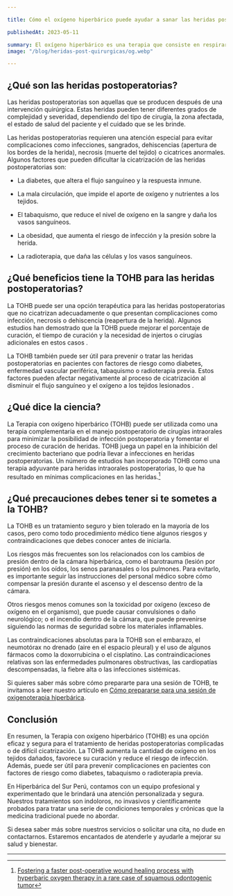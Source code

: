 ```yaml
---

title: Cómo el oxígeno hiperbárico puede ayudar a sanar las heridas postoperatorias

publishedAt: 2023-05-11

summary: El oxígeno hiperbárico es una terapia que consiste en respirar oxígeno puro a alta presión. Esta terapia puede mejorar la cicatrización de las heridas postoperatorias al aumentar el suministro de oxígeno a los tejidos dañados, estimular la formación de nuevos vasos sanguíneos y reducir la inflamación. En este artículo te explicamos qué son las heridas postoperatorias, cómo funciona el oxígeno hiperbárico y qué precauciones debes tener si te sometes a esta terapia.
image: "/blog/heridas-post-quirurgicas/og.webp"

---
```


## ¿Qué son las heridas postoperatorias?

Las heridas postoperatorias son aquellas que se producen después de una intervención quirúrgica. Estas heridas pueden tener diferentes grados de complejidad y severidad, dependiendo del tipo de cirugía, la zona afectada, el estado de salud del paciente y el cuidado que se les brinde.

Las heridas postoperatorias requieren una atención especial para evitar complicaciones como infecciones, sangrados, dehiscencias (apertura de los bordes de la herida), necrosis (muerte del tejido) o cicatrices anormales. Algunos factores que pueden dificultar la cicatrización de las heridas postoperatorias son:

- La diabetes, que altera el flujo sanguíneo y la respuesta inmune.

- La mala circulación, que impide el aporte de oxígeno y nutrientes a los tejidos.

- El tabaquismo, que reduce el nivel de oxígeno en la sangre y daña los vasos sanguíneos.

- La obesidad, que aumenta el riesgo de infección y la presión sobre la herida.

- La radioterapia, que daña las células y los vasos sanguíneos.

## ¿Qué beneficios tiene la TOHB para las heridas postoperatorias?

La TOHB puede ser una opción terapéutica para las heridas postoperatorias que no cicatrizan adecuadamente o que presentan complicaciones como infección, necrosis o dehiscencia (reapertura de la herida). Algunos estudios han demostrado que la TOHB puede mejorar el porcentaje de curación, el tiempo de curación y la necesidad de injertos o cirugías adicionales en estos casos  .

La TOHB también puede ser útil para prevenir o tratar las heridas postoperatorias en pacientes con factores de riesgo como diabetes, enfermedad vascular periférica, tabaquismo o radioterapia previa. Estos factores pueden afectar negativamente al proceso de cicatrización al disminuir el flujo sanguíneo y el oxígeno a los tejidos lesionados .

## ¿Qué dice la ciencia?

La Terapia con oxígeno hiperbárico (TOHB) puede ser utilizada como una terapia complementaria en el manejo postoperatorio de cirugías intraorales para minimizar la posibilidad de infección postoperatoria y fomentar el proceso de curación de heridas. TOHB juega un papel en la inhibición del crecimiento bacteriano que podría llevar a infecciones en heridas postoperatorias. Un número de estudios han incorporado TOHB como una terapia adyuvante para heridas intraorales postoperatorias, lo que ha resultado en mínimas complicaciones en las heridas.[^1]

## ¿Qué precauciones debes tener si te sometes a la TOHB?

La TOHB es un tratamiento seguro y bien tolerado en la mayoría de los casos, pero como todo procedimiento médico tiene algunos riesgos y contraindicaciones que debes conocer antes de iniciarla.

Los riesgos más frecuentes son los relacionados con los cambios de presión dentro de la cámara hiperbárica, como el barotrauma (lesión por presión) en los oídos, los senos paranasales o los pulmones. Para evitarlo, es importante seguir las instrucciones del personal médico sobre cómo compensar la presión durante el ascenso y el descenso dentro de la cámara.

Otros riesgos menos comunes son la toxicidad por oxígeno (exceso de oxígeno en el organismo), que puede causar convulsiones o daño neurológico; o el incendio dentro de la cámara, que puede prevenirse siguiendo las normas de seguridad sobre los materiales inflamables.

Las contraindicaciones absolutas para la TOHB son el embarazo, el neumotórax no drenado (aire en el espacio pleural) y el uso de algunos fármacos como la doxorrubicina o el cisplatino. Las contraindicaciones relativas son las enfermedades pulmonares obstructivas, las cardiopatías descompensadas, la fiebre alta o las infecciones sistémicas.

Si quieres saber más sobre cómo prepararte para una sesión de TOHB, te invitamos a leer nuestro artículo en [Cómo prepararse para una sesión de oxigenoterapia hiperbárica](/blog/recomendaciones).

## Conclusión

En resumen, la Terapia con oxígeno hiperbárico (TOHB) es una opción eficaz y segura para el tratamiento de heridas postoperatorias complicadas o de difícil cicatrización. La TOHB aumenta la cantidad de oxígeno en los tejidos dañados, favorece su curación y reduce el riesgo de infección. Además, puede ser útil para prevenir complicaciones en pacientes con factores de riesgo como diabetes, tabaquismo o radioterapia previa.

En Hiperbárica del Sur Perú, contamos con un equipo profesional y experimentado que le brindará una atención personalizada y segura. Nuestros tratamientos son indoloros, no invasivos y científicamente probados para tratar una serie de condiciones temporales y crónicas que la medicina tradicional puede no abordar.

Si desea saber más sobre nuestros servicios o solicitar una cita, no dude en contactarnos. Estaremos encantados de atenderle y ayudarle a mejorar su salud y bienestar.

---

[^1]: [Fostering a faster post-operative wound healing process with hyperbaric oxygen therapy in a rare case of squamous odontogenic tumor](https://www.ncbi.nlm.nih.gov/pmc/articles/PMC8717222/)
